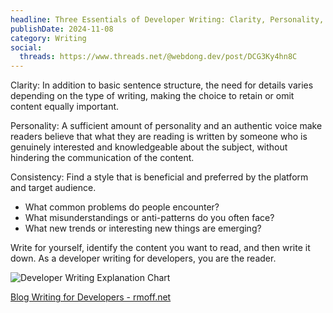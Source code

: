```yaml
---
headline: Three Essentials of Developer Writing: Clarity, Personality, Consistency
publishDate: 2024-11-08
category: Writing
social:
  threads: https://www.threads.net/@webdong.dev/post/DCG3Ky4hn8C
---
```


Clarity: In addition to basic sentence structure, the need for details varies depending on the type of writing, making the choice to retain or omit content equally important.

Personality: A sufficient amount of personality and an authentic voice make readers believe that what they are reading is written by someone who is genuinely interested and knowledgeable about the subject, without hindering the communication of the content.

Consistency: Find a style that is beneficial and preferred by the platform and target audience.

- What common problems do people encounter?
- What misunderstandings or anti-patterns do you often face?
- What new trends or interesting new things are emerging?

Write for yourself, identify the content you want to read, and then write it down. As a developer writing for developers, you are the reader.

![Developer Writing Explanation Chart](writing-for-developers-explain-graph.webp)

[Blog Writing for Developers - rmoff.net](https://rmoff.net/2023/07/19/blog-writing-for-developers/)
